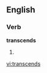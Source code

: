 ==English==

===Verb===
'''transcends'''

# {{third-person singular of|[[transcend]]}}

[[vi:transcends]]